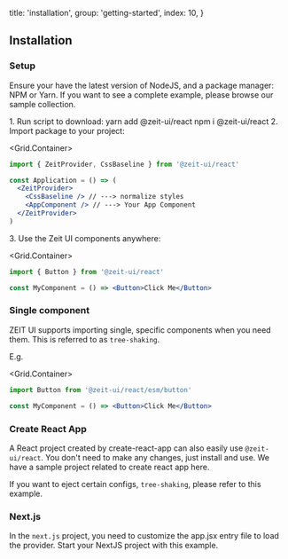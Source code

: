 
  title: 'installation',
  group: 'getting-started',
  index: 10,
}

## Installation

### Setup

Ensure your have the latest version of <Link href="https://nodejs.org/en/download/">NodeJS</Link>,
and a package manager: <Link target="_blank" rel="nofollow" href="https://www.npmjs.com/">NPM</Link> or <Link target="_blank" rel="nofollow" href="https://yarnpkg.com/">Yarn</Link>.
If you want to see a complete example, please browse our <Link target="_blank" rel="nofollow" href="https://github.com/zeit-ui/react/tree/master/examples">sample collection</Link>.

<Spacer y={1} />
<Dot type="success" /> 1. Run script to download:
<Spacer y={0.8} />
<Tabs initialValue="yarn">
  <Tabs.Item label="Yarn" value="yarn">
    <Snippet width="400px">yarn add @zeit-ui/react</Snippet>
  </Tabs.Item>
  <Tabs.Item label="Npm" value="npm">
    <Snippet width="400px">npm i @zeit-ui/react</Snippet>
  </Tabs.Item>
</Tabs>
<Spacer y={1.5} />
<Dot type="success" /> 2. Import package to your project:

<Grid.Container>
<Grid xs={24} sm={16}>

```jsx
import { ZeitProvider, CssBaseline } from '@zeit-ui/react'

const Application = () => (
  <ZeitProvider>
    <CssBaseline /> // ---> normalize styles
    <AppComponent /> // ---> Your App Component
  </ZeitProvider>
)
```

</Grid>
</Grid.Container>
<Spacer y={.5} />
<Dot type="success" /> 3. Use the Zeit UI components anywhere:

<Grid.Container>
<Grid xs={24} sm={16}>

```jsx
import { Button } from '@zeit-ui/react'

const MyComponent = () => <Button>Click Me</Button>
```

</Grid>
</Grid.Container>

<Spacer y={1.5} />

### Single component

ZEIT UI supports importing single, specific components when you need them. This is referred to as `tree-shaking`.

E.g.

<Grid.Container>
<Grid xs={24} sm={16}>

```jsx
import Button from '@zeit-ui/react/esm/button'

const MyComponent = () => <Button>Click Me</Button>
```

</Grid>
</Grid.Container>

<Spacer y={1.5} />

### Create React App

A React project created by <Link target="_blank" rel="nofollow" href="https://github.com/facebook/create-react-app">create-react-app</Link> can
also easily use `@zeit-ui/react`. You don't need to make any changes, just install and use. We have <Link target="_blank" rel="nofollow" href="https://github.com/zeit-ui/react-getting-started">a
sample project related to create react app here</Link>.

If you want to eject certain configs, `tree-shaking`, please refer to <Link target="_blank" rel="nofollow" href="https://github.com/zeit-ui/react/blob/master/examples/tree-shaking-create-react-app/README.md">this example</Link>.

<Spacer y={2.5} />

### Next.js

In the `next.js` project, you need to customize the <Link target="_blank" rel="nofollow" href="https://nextjs.org/docs/advanced-features/custom-app">app.jsx</Link> entry file to load the provider.
Start your NextJS project with <Link target="_blank" rel="nofollow" href="https://github.com/zeit-ui/react/blob/master/examples/create-next-app/README.md">this example</Link>.

